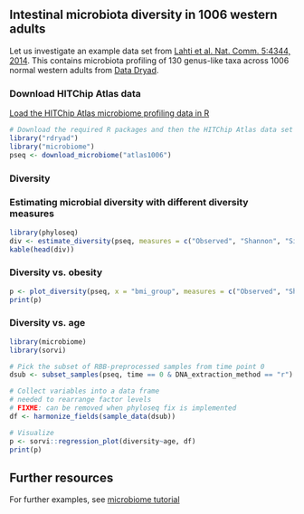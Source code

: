 ## Intestinal microbiota diversity in 1006 western adults

Let us investigate an example data set from [Lahti et al. Nat. Comm. 5:4344, 2014](http://www.nature.com/ncomms/2014/140708/ncomms5344/full/ncomms5344.html). This contains microbiota profiling of 130 genus-like taxa across 1006 normal western adults from [Data Dryad](http://doi.org/10.5061/dryad.pk75d).


### Download HITChip Atlas data

[Load the HITChip Atlas microbiome profiling data in R](Data.md)

```r
# Download the required R packages and then the HITChip Atlas data set
library("rdryad")
library("microbiome")
pseq <- download_microbiome("atlas1006")
```


### Diversity 

### Estimating microbial diversity with different diversity measures

```r
library(phyloseq)
div <- estimate_diversity(pseq, measures = c("Observed", "Shannon", "Simpson"))
kable(head(div))
```


### Diversity vs. obesity

```r
p <- plot_diversity(pseq, x = "bmi_group", measures = c("Observed", "Shannon", "Simpson"), det.th = 250)
print(p)
```


### Diversity vs. age

```r
library(microbiome)
library(sorvi)

# Pick the subset of RBB-preprocessed samples from time point 0
dsub <- subset_samples(pseq, time == 0 & DNA_extraction_method == "r")

# Collect variables into a data frame
# needed to rearrange factor levels
# FIXME: can be removed when phyloseq fix is implemented
df <- harmonize_fields(sample_data(dsub))

# Visualize
p <- sorvi::regression_plot(diversity~age, df)
print(p)
```


## Further resources

For further examples, see [microbiome tutorial](https://github.com/microbiome/microbiome/blob/master/vignettes/vignette.md)